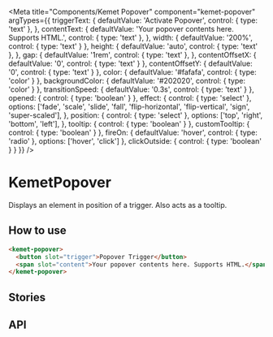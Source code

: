 
<Meta
  title="Components/Kemet Popover"
  component="kemet-popover"
  argTypes={{
    triggerText: {
      defaultValue: 'Activate Popover',
      control: { type: 'text' },
    },
    contentText: {
      defaultValue: 'Your popover contents here. Supports HTML.',
      control: { type: 'text' },
    },
    width: {
      defaultValue: '200%',
      control: { type: 'text' }
    },
    height: {
      defaultValue: 'auto',
      control: { type: 'text' },
    },
    gap: {
      defaultValue: '1rem',
      control: { type: 'text' },
    },
    contentOffsetX: {
      defaultValue: '0',
      control: { type: 'text' }
    },
    contentOffsetY: {
      defaultValue: '0',
      control: { type: 'text' }
    },
    color: {
      defaultValue: '#fafafa',
      control: { type: 'color' }
    },
    backgroundColor: {
      defaultValue: '#202020',
      control: { type: 'color' }
    },
    transitionSpeed: {
      defaultValue: '0.3s',
      control: { type: 'text' }
    },
    opened: {
      control: { type: 'boolean' }
    },
    effect: {
      control: { type: 'select' },
      options: ['fade', 'scale', 'slide', 'fall', 'flip-horizontal', 'flip-vertical', 'sign', 'super-scaled'],
    },
    position: {
      control: { type: 'select' },
      options: ['top', 'right', 'bottom', 'left'],
    },
    tooltip: {
      control: { type: 'boolean' }
    },
    customTooltip: {
      control: { type: 'boolean' }
    },
    fireOn: {
      defaultValue: 'hover',
      control: { type: 'radio' },
      options: ['hover', 'click']
    },
    clickOutside: {
      control: { type: 'boolean' }
    }
  }}
/>

# KemetPopover

Displays an element in position of a trigger. Also acts as a tooltip.


## How to use

```html
<kemet-popover>
  <button slot="trigger">Popover Trigger</button>
  <span slot="content">Your popover contents here. Supports HTML.</span>
</kemet-popover>
```


## Stories

<Canvas>
  <Story story={stories.Popover} />
</Canvas>

<Canvas>
  <Story story={stories.customTooltip} />
</Canvas>

## API

<ArgsTable of="kemet-popover" />
